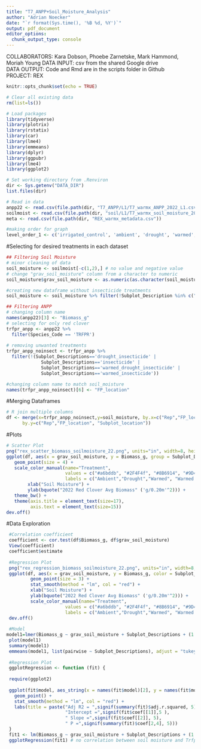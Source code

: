 ```yaml
---
title: "T7_ANPP+Soil_Moisture_Analysis"
author: "Adrian Noecker"
date: "`r format(Sys.time(), '%B %d, %Y')`"
output: pdf_document
editor_options: 
  chunk_output_type: console
---
```


COLLABORATORS: Kara Dobson, Phoebe Zarnetske, Mark Hammond, Moriah Young
DATA INPUT:  csv from the shared Google drive  
DATA OUTPUT: Code and Rmd are in the scripts folder in Github  
PROJECT: REX

```r
knitr::opts_chunk$set(echo = TRUE)
```


```r
# Clear all existing data
rm(list=ls())

# Load packages
library(tidyverse)
library(plotrix)
library(rstatix)
library(car)
library(lme4)
library(emmeans)
library(dplyr)
library(ggpubr)
library(lme4)
library(ggplot2)

# Set working directory from .Renviron
dir <- Sys.getenv("DATA_DIR")
list.files(dir)

# Read in data
anpp22 <- read.csv(file.path(dir, "T7_ANPP/L1/T7_warmx_ANPP_2022_L1.csv")) # 2022 ANPP data
soilmoist <- read.csv(file.path(dir, "soil/L1/T7_warmx_soil_moisture_2022_L1.csv"))
meta <- read.csv(file.path(dir, "REX_warmx_metadata.csv"))

#making order for graph
level_order_1 <- c('irrigated_control', 'ambient', 'drought', 'warmed','warmed_drought')
```

#Selecting for desired treatments in each dataset

```r
## Filtering Soil Moisture
# minor cleaning of data
soil_moisture <- soilmoist[-c(1,2),] # no value and negative value
# change "grav_soil_moisture" column from a character to numeric
soil_moisture$grav_soil_moisture <- as.numeric(as.character(soil_moisture$grav_soil_moisture)) 

#creating new dataframe without insecticide treatments
soil_moisture <- soil_moisture %>% filter(!Subplot_Description %in% c("warmed_insecticide", "warmed_drought_insecticide", "drought_insecticide", "insecticide"))

## Filtering ANPP
# changing column name
names(anpp22)[3] <- "Biomass_g"
# selecting for only red clover
trfpr_anpp <- anpp22 %>% 
  filter(Species_Code == 'TRFPR')
  
# removing unwanted treatments
trfpr_anpp_noinsect <- trfpr_anpp %>%
  filter(!(Subplot_Descriptions=='drought_insecticide' |
             Subplot_Descriptions=='insecticide' |
             Subplot_Descriptions=='warmed_drought_insecticide' |
             Subplot_Descriptions=='warmed_insecticide'))

#changing column name to match soil_moisture
names(trfpr_anpp_noinsect)[6] <- "FP_location"
```

#Merging Dataframes

```r

# R join multiple columns
df <- merge(x=trfpr_anpp_noinsect,y=soil_moisture, by.x=c("Rep","FP_location", "Subplot_Location"), 
      by.y=c("Rep","FP_location", "Subplot_location"))


```

#Plots

```r
# Scatter Plot
png("rex_scatter_biomass_soilmoisture_22.png", units="in", width=8, height=8, res=300)
ggplot(df, aes(x = grav_soil_moisture, y = Biomass_g, group = Subplot_Description, color = Subplot_Description)) +
   geom_point(size = 4) +
   scale_color_manual(name="Treatment",
                      values = c("#a6bddb", "#2F4F4f", "#8B6914", "#9D422E", "#6B8E23"),
                      labels = c("Ambient","Drought","Warmed", "Warmed Drought", "Irrigated Control")) +
        xlab("Soil Moisture") +
        ylab(bquote("2022 Red Clover Avg Biomass" ('g/0.20m'^2))) +
   theme_bw() +
   theme(axis.title = element_text(size=17),
         axis.text = element_text(size=15))
dev.off()
```

#Data Exploration

```r
 #Correlation coefficient 
 coefficient <- cor.test(df$Biomass_g, df$grav_soil_moisture)
 View(coefficient)
 coefficient$estimate
 
 #Regression Plot
 png("rex_regression_biomass_soilmoisture_22.png", units="in", width=8, height=6, res=300)
 ggplot(df, aes(x = grav_soil_moisture, y = Biomass_g, color = Subplot_Description)) + 
         geom_point(size = 3) +
         stat_smooth(method = "lm", col = "red") +
         xlab("Soil Moisture") +
         ylab(bquote("2022 Red Clover Avg Biomass" ('g/0.20m'^2))) +
         scale_color_manual(name="Treatment",
                      values = c("#a6bddb", "#2F4F4f", "#8B6914", "#9D422E", "#6B8E23"),
                      labels = c("Ambient","Drought","Warmed", "Warmed Drought", "Irrigated Control"))
 dev.off()
 
 #Model
model1=lmer(Biomass_g ~ grav_soil_moisture + Subplot_Descriptions + (1|Rep/FP_location), data = df)
 plot(model1)
 summary(model1)
 emmeans(model1, list(pairwise ~ Subplot_Descriptions), adjust = "tukey")
 
 #Regression Plot
 ggplotRegression <- function (fit) {
 
 require(ggplot2)
 
 ggplot(fit$model, aes_string(x = names(fit$model)[2], y = names(fit$model)[1])) + 
   geom_point() +
   stat_smooth(method = "lm", col = "red") +
   labs(title = paste("Adj R2 = ",signif(summary(fit)$adj.r.squared, 5),
                      "Intercept =",signif(fit$coef[[1]],5 ),
                      " Slope =",signif(fit$coef[[2]], 5),
                      " P =",signif(summary(fit)$coef[2,4], 5)))
 }
 fit1 <- lm(Biomass_g ~ grav_soil_moisture + Subplot_Descriptions + (1|Rep/FP_location), data = df)
 ggplotRegression(fit1) # no correlation between soil moisture and Trfpr biomass
 
```

